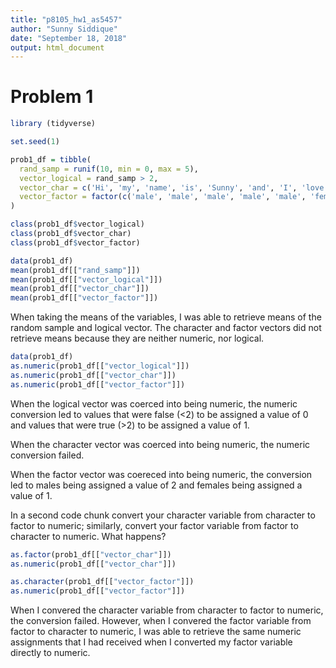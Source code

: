 ```yaml
---
title: "p8105_hw1_as5457"
author: "Sunny Siddique"
date: "September 18, 2018"
output: html_document
---
```


# Problem 1


```r
library (tidyverse)

set.seed(1)

prob1_df = tibble(
  rand_samp = runif(10, min = 0, max = 5),
  vector_logical = rand_samp > 2,
  vector_char = c('Hi', 'my', 'name', 'is', 'Sunny', 'and', 'I', 'love', 'chicken', 'wings'),
  vector_factor = factor(c('male', 'male', 'male', 'male', 'male', 'female', 'female', 'female', 'female', 'female'))
)


```
```r
class(prob1_df$vector_logical)
class(prob1_df$vector_char)
class(prob1_df$vector_factor)
```



```r
data(prob1_df)
mean(prob1_df[["rand_samp"]])
mean(prob1_df[["vector_logical"]])
mean(prob1_df[["vector_char"]])
mean(prob1_df[["vector_factor"]])
```


When taking the means of the variables, I was able to retrieve means of the random sample and logical vector. The character and factor vectors did not retrieve means because they are neither numeric, nor logical.



```r
data(prob1_df)
as.numeric(prob1_df[["vector_logical"]])
as.numeric(prob1_df[["vector_char"]])
as.numeric(prob1_df[["vector_factor"]])
```
When the logical vector was coerced into being numeric, the numeric conversion led to values that were false (<2) to be assigned a value of 0 and values that were true (>2) to be assigned a value of 1. 

When the character vector was coerced into being numeric, the numeric conversion failed.

When the factor vector was coereced into being numeric, the conversion led to males being assigned a value of 2 and females being assigned a value of 1. 

In a second code chunk convert your character variable from character to factor to numeric; similarly, convert your factor variable from factor to character to numeric. What happens?

```r
as.factor(prob1_df[["vector_char"]])
as.numeric(prob1_df[["vector_char"]])

as.character(prob1_df[["vector_factor"]])
as.numeric(prob1_df[["vector_factor"]])
```

When I convered the character variable from character to factor to numeric, the conversion failed. However, when I convered the factor variable from factor to character to numeric, I was able to retrieve the same numeric assignments that I had received when I converted my factor variable directly to numeric. 



